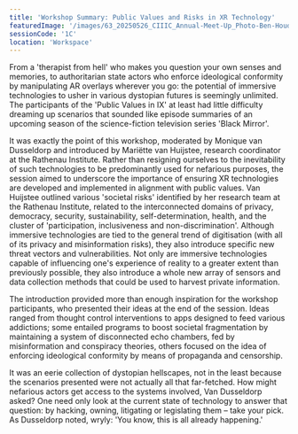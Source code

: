 ```yaml
---
title: 'Workshop Summary: Public Values and Risks in XR Technology'
featuredImage: '/images/63_20250526_CIIIC_Annual-Meet-Up_Photo-Ben-Houdijk_lr_1881.jpeg'
sessionCode: '1C'
location: 'Workspace'
---
```


<SpeakerContainer>
  <Speaker
    name="Monique van Dusseldorp"
    title="Moderator"
    image="/images/speakers/Monique-Dusseldorp.jpeg"
  />
  <Speaker
    name="Mariëtte van Huijstee"
    title="Rathenau Institute"
    image="/images/speakers/Mariette-van-Huijstee.jpeg"
  />
</SpeakerContainer>

From a 'therapist from hell' who makes you question your own senses and memories, to authoritarian state actors who enforce ideological conformity by manipulating AR overlays wherever you go: the potential of immersive technologies to usher in various dystopian futures is seemingly unlimited. The participants of the 'Public Values in IX' at least had little difficulty dreaming up scenarios that sounded like episode summaries of an upcoming season of the science-fiction television series 'Black Mirror'.

It was exactly the point of this workshop, moderated by Monique van Dusseldorp and introduced by Mariëtte van Huijstee, research coordinator at the Rathenau Institute. Rather than resigning ourselves to the inevitability of such technologies to be predominantly used for nefarious purposes, the session aimed to underscore the importance of ensuring XR technologies are developed and implemented in alignment with public values. Van Huijstee outlined various 'societal risks' identified by her research team at the Rathenau Institute, related to the interconnected domains of privacy, democracy, security, sustainability, self-determination, health, and the cluster of 'participation, inclusiveness and non-discrimination'. Although immersive technologies are tied to the general trend of digitisation (with all of its privacy and misinformation risks), they also introduce specific new threat vectors and vulnerabilities. Not only are immersive technologies capable of influencing one's experience of reality to a greater extent than previously possible, they also introduce a whole new array of sensors and data collection methods that could be used to harvest private information.

The introduction provided more than enough inspiration for the workshop participants, who presented their ideas at the end of the session. Ideas ranged from thought control interventions to apps designed to feed various addictions; some entailed programs to boost societal fragmentation by maintaining a system of disconnected echo chambers, fed by misinformation and conspiracy theories, others focused on the idea of enforcing ideological conformity by means of propaganda and censorship.

It was an eerie collection of dystopian hellscapes, not in the least because the scenarios presented were not actually all that far-fetched. How might nefarious actors get access to the systems involved, Van Dusseldorp asked? One need only look at the current state of technology to answer that question: by hacking, owning, litigating or legislating them – take your pick. As Dusseldorp noted, wryly: 'You know, this is all already happening.'

